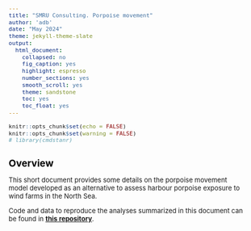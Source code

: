 ```yaml
---
title: "SMRU Consulting. Porpoise movement"
author: 'adb'
date: "May 2024"
theme: jekyll-theme-slate
output:
  html_document:
    collapsed: no
    fig_caption: yes
    highlight: espresso
    number_sections: yes
    smooth_scroll: yes
    theme: sandstone
    toc: yes
    toc_float: yes
---
```


```{=html}
<style type="text/css">

body{ /* Normal  */
      font-size: 13px;
  }
td {  /* Table  */
  font-size: 13px;
}
h1.title {
  font-size: 24px;
  color: Black;
}
h1 { /* Header 1 */
  font-size: 19px;
  color: Black;
}
h2 { /* Header 2 */
    font-size: 15px;
  color: Black;
}
h3 { /* Header 3 */
    font-size: 15px;
  color: Black;
}
</style>
```

```r
knitr::opts_chunk$set(echo = FALSE)
knitr::opts_chunk$set(warning = FALSE)
# library(cmdstanr)
```

# Overview

This short document provides some details on the porpoise movement model developed as an alternative to assess harbour porpoise exposure to wind farms in the North Sea.

Code and data to reproduce the analyses summarized in this document can be found in [**this repository**](https://github.com/adbpatagonia/PorpoiseMovement).
